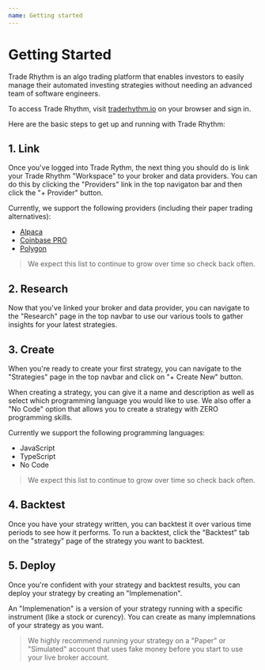 ```yaml
---
name: Getting started
---
```


# Getting Started

Trade Rhythm is an algo trading platform that enables investors to easily manage their automated investing strategies without needing an advanced team of software engineers.

To access Trade Rhythm, visit [traderhythm.io](https://www.traderhythm.io) on your browser and sign in.

Here are the basic steps to get up and running with Trade Rhythm:

## 1. Link

Once you've logged into Trade Rythm, the next thing you should do is link your Trade Rhythm "Workspace" to your broker and data providers. You can do this by clicking the "Providers" link in the top navigaton bar and then click the "+ Provider" button.

Currently, we support the following providers (including their paper trading alternatives):

- [Alpaca](https://alpaca.markets)
- [Coinbase PRO](https://pro.coinbase.com)
- [Polygon](https://polygon.io)

> We expect this list to continue to grow over time so check back often.

## 2. Research

Now that you've linked your broker and data provider, you can navigate to the "Research" page in the top navbar to use our various tools to gather insights for your latest strategies.

## 3. Create

When you're ready to create your first strategy, you can navigate to the "Strategies" page in the top navbar and click on "+ Create New" button.

When creating a strategy, you can give it a name and description as well as select which programming language you would like to use. We also offer a "No Code" option that allows you to create a strategy with ZERO programming skills.

Currently we support the following programming languages:

- JavaScript
- TypeScript
- No Code

> We expect this list to continue to grow over time so check back often.

## 4. Backtest

Once you have your strategy written, you can backtest it over various time periods to see how it performs. To run a backtest,
click the "Backtest" tab on the "strategy" page of the strategy you want to backtest.

## 5. Deploy

Once you're confident with your strategy and backtest results, you can deploy your strategy by creating an "Implemenation".

An "Implemenation" is a version of your strategy running with a specific instrument (like a stock or curency). You can create as many implemnations of your strategy as you want.

> We highly recommend running your strategy on a "Paper" or "Simulated" account that uses fake money before you start to use your live broker account.
